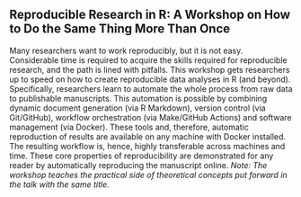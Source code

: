 ## Reproducible Research in R: A Workshop on How to Do the Same Thing More Than Once

Many researchers want to work reproducibly, but it is not easy.
Considerable time is required to acquire the skills required for reproducible research, and the path is lined with pitfalls.
This workshop gets researchers up to speed on how to create reproducible data analyses in R (and beyond).
Specifically, researchers learn to automate the whole process from raw data to publishable manuscripts.
This automation is possible by combining dynamic document generation (via R Markdown), version control (via Git/GitHub), workflow orchestration (via Make/GitHub Actions) and software management (via Docker).
These tools and, therefore, automatic reproduction of results are available on any machine with Docker installed.
The resulting workflow is, hence, highly transferable across machines and time.
These core properties of reproducibility are demonstrated for any reader by automatically reproducing the manuscript online.
*Note: The workshop teaches the practical side of theoretical concepts put forward in the talk with the same title.*
